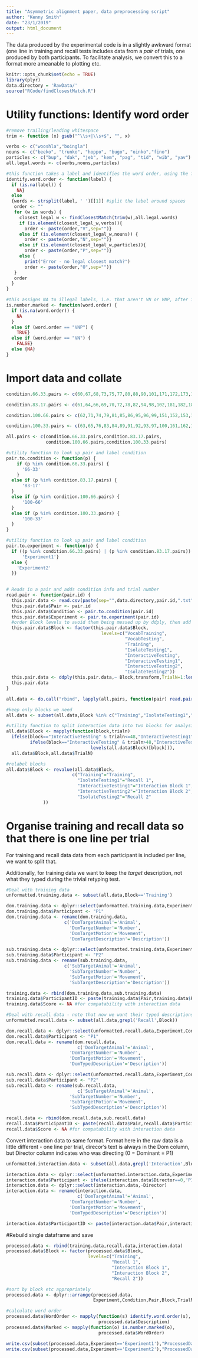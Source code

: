 ```yaml
---
title: "Asymmetric alignment paper, data preprocessing script"
author: "Kenny Smith"
date: "23/1/2019"
output: html_document
---
```


The data produced by the experimental code is in a slightly awkward format (one line in training and recall tests includes data from a *pair* of trials, one produced by both participants. To facilitate analysis, we convert this to a format more ameanable to plotting etc.


```r

knitr::opts_chunk$set(echo = TRUE)
library(plyr)
data.directory = 'RawData/'
source("RCode/findClosestMatch.R")
```


# Utility functions: Identify word order 

```r
#remove trailing/leading whitespace
trim <- function (x) gsub("^\\s+|\\s+$", "", x)

verbs <- c("wooshla","boingla")
nouns <- c("beeko", "trunko", "hoppo", "bugo", "oinko","fino")
particles <- c("bup", "dak", "jeb", "kem", "pag", "tid", "wib", "yav")
all.legal.words <- c(verbs,nouns,particles)

#this function takes a label and identifies the word order, using the findClosestMatch and the dictionaries defined above
identify.word.order <- function(label) {
  if (is.na(label)) {
    NA}  
  else 
  {words <- strsplit(label, ' ')[[1]] #split the label around spaces
   order <- ""
   for (w in words) {
     closest_legal_w <- findClosestMatch(trim(w),all.legal.words)
     if (is.element(closest_legal_w,verbs)){
       order <- paste(order,"V",sep="")}
     else if (is.element(closest_legal_w,nouns)) {
       order <- paste(order,"N",sep="")}
     else if (is.element(closest_legal_w,particles)){
       order <- paste(order,"P",sep="")}
     else {
       print("Error - no legal closest match?")
       order <- paste(order,"O",sep="")}
   }
   order
  }
}

#this assigns NA to illegal labels, i.e. that aren't VN or VNP, after individual-word correction
is.number.marked <- function(word.order) {
  if (is.na(word.order)) {
    NA
  }
  else if (word.order == "VNP") {
    TRUE}
  else if (word.order == "VN") {
    FALSE}
  else {NA}
}
```





# Import data and collate

```r

condition.66.33.pairs <- c(60,67,68,73,75,77,80,88,90,101,171,172,173,174,176,177,178,179,180,188)

condition.83.17.pairs <- c(61,64,66,69,70,72,78,82,94,98,102,181,182,183,184,185,186,187,189,190)

condition.100.66.pairs <- c(62,71,74,79,81,85,86,95,96,99,151,152,153,154,155,156,157,158,159,160)

condition.100.33.pairs <- c(63,65,76,83,84,89,91,92,93,97,100,161,162,163,164,165,166,167,168,169,170)

all.pairs <- c(condition.66.33.pairs,condition.83.17.pairs,
               condition.100.66.pairs,condition.100.33.pairs)

#utility function to look up pair and label condition
pair.to.condition <- function(p) {
    if (p %in% condition.66.33.pairs) {
      '66-33'
    }
  else if (p %in% condition.83.17.pairs) {
      '83-17'
  }
  else if (p %in% condition.100.66.pairs) {
      '100-66'
  }
  else if (p %in% condition.100.33.pairs) {
      '100-33'
  }
}

#utility function to look up pair and label condition
pair.to.experiment <- function(p) {
  if ((p %in% condition.66.33.pairs) | (p %in% condition.83.17.pairs)) {
      'Experiment1'}
  else {
    'Experiment2'
  }}
 

# Reads in a pair and adds condition info and trial number
read.pair <- function(pair.id) {
  this.pair.data <- read.csv(paste(sep="",data.directory,pair.id,".txt"),stringsAsFactors=FALSE)
  this.pair.data$Pair <- pair.id
  this.pair.data$Condition <- pair.to.condition(pair.id)
  this.pair.data$Experiment <- pair.to.experiment(pair.id)
  #order Block levels to avoid them being messed up by ddply, then add trial numbers by block using ddply
  this.pair.data$Block <- factor(this.pair.data$Block,
                                    levels=c("VocabTraining",
                                             "VocabTesting",
                                             "Training",
                                             "IsolateTesting1",
                                             "InteractiveTesting",
                                             "InteractiveTesting1",
                                             "InteractiveTesting2",
                                             "IsolateTesting2"))
  this.pair.data <- ddply(this.pair.data,~ Block,transform,TrialN=1:length(Block))
  this.pair.data
}

all.data <- do.call("rbind", lapply(all.pairs, function(pair) read.pair(pair)))

#keep only blocks we need
all.data <- subset(all.data,Block %in% c("Training","IsolateTesting1","InteractiveTesting","IsolateTesting2"))

#utility function to split interaction data into two blocks for analysis
all.data$Block <- mapply(function(block,trialn)
  ifelse(block=="InteractiveTesting" & trialn<=48,"InteractiveTesting1",
         ifelse(block=="InteractiveTesting" & trialn>48,"InteractiveTesting2",
                                levels(all.data$Block)[block])),
  all.data$Block,all.data$TrialN)

#relabel blocks
all.data$Block <- revalue(all.data$Block,
                         c("Training"="Training",
                           "IsolateTesting1"="Recall 1",
                           "InteractiveTesting1"="Interaction Block 1",
                           "InteractiveTesting2"="Interaction Block 2",
                           "IsolateTesting2"="Recall 2"
              ))

```

# Organise training and recall data so that there is one line per trial

For training and recall data data from each participant is included per line, we want to split that. 

Additionally, for training data we want to keep the *target* description, not what they typed during the trivial retyping test.

```r
#Deal with training data
unformatted.training.data <- subset(all.data,Block=='Training')

dom.training.data <- dplyr::select(unformatted.training.data,Experiment,Condition,Pair,Block,TrialN,DomTargetAnimal,DomTargetNumber,DomTargetMotion,DomTargetDescription)
dom.training.data$Participant <- "P1"
dom.training.data <- rename(dom.training.data,
                      c('DomTargetAnimal'='Animal',
                        'DomTargetNumber'='Number',
                        'DomTargetMotion'='Movement',
                        'DomTargetDescription'='Description'))

sub.training.data <- dplyr::select(unformatted.training.data,Experiment,Condition,Pair,Block,TrialN,SubTargetAnimal,SubTargetNumber,SubTargetMotion,SubTargetDescription)
sub.training.data$Participant <- "P2"
sub.training.data <- rename(sub.training.data,
                      c('SubTargetAnimal'='Animal',
                        'SubTargetNumber'='Number',
                        'SubTargetMotion'='Movement',
                        'SubTargetDescription'='Description'))

training.data <- rbind(dom.training.data,sub.training.data)
training.data$ParticipantID <- paste(training.data$Pair,training.data$Participant,sep='')
training.data$Score <- NA #for compatability with interaction data

```

```r
#Deal with recall data - note that now we want their typed descriptions
unformatted.recall.data <- subset(all.data,grepl('Recall',Block))

dom.recall.data <- dplyr::select(unformatted.recall.data,Experiment,Condition,Pair,Block,TrialN,DomTargetAnimal,DomTargetNumber,DomTargetMotion,DomTypedDescription)
dom.recall.data$Participant <- "P1"
dom.recall.data <- rename(dom.recall.data,
                           c('DomTargetAnimal'='Animal',
                        'DomTargetNumber'='Number',
                        'DomTargetMotion'='Movement',
                        'DomTypedDescription'='Description'))

sub.recall.data <- dplyr::select(unformatted.recall.data,Experiment,Condition,Pair,Block,TrialN,SubTargetAnimal,SubTargetNumber,SubTargetMotion,SubTypedDescription)
sub.recall.data$Participant <- "P2"
sub.recall.data <- rename(sub.recall.data,
                           c('SubTargetAnimal'='Animal',
                        'SubTargetNumber'='Number',
                        'SubTargetMotion'='Movement',
                        'SubTypedDescription'='Description'))

recall.data <- rbind(dom.recall.data,sub.recall.data)
recall.data$ParticipantID <- paste(recall.data$Pair,recall.data$Participant,sep='')
recall.data$Score <- NA #for compatability with interaction data
```

Convert interaction data to same format. Format here in the raw data is a little different - one line per trial, direcor's text is always in the Dom column, but Director column indicates who was directing (0 = Dominant = P1)

```r
unformatted.interaction.data <- subset(all.data,grepl('Interaction',Block))

interaction.data <- dplyr::select(unformatted.interaction.data,Experiment,Condition,Pair,Block,TrialN,DomTargetAnimal,DomTargetNumber,DomTargetMotion,DomTypedDescription,Score,Director)
interaction.data$Participant <- ifelse(interaction.data$Director==0,'P1','P2')
interaction.data <- dplyr::select(interaction.data,-Director)
interaction.data <- rename(interaction.data,
                           c('DomTargetAnimal'='Animal',
                        'DomTargetNumber'='Number',
                        'DomTargetMotion'='Movement',
                        'DomTypedDescription'='Description'))

interaction.data$ParticipantID <- paste(interaction.data$Pair,interaction.data$Participant,sep='')
```

#Rebuild single dataframe and save

```r
processed.data <- rbind(training.data,recall.data,interaction.data)
processed.data$Block <- factor(processed.data$Block,
                               levels=c("Training",
                                        "Recall 1",
                                        "Interaction Block 1",
                                        "Interaction Block 2",
                                        "Recall 2"))

#sort by block etc appropriately
processed.data <- dplyr::arrange(processed.data,
                                 Experiment,Condition,Pair,Block,TrialN,Participant)

#calculate word order
processed.data$WordOrder <- mapply(function(s) identify.word.order(s),
                                   processed.data$Description)
processed.data$Marked <- mapply(function(o) is.number.marked(o),
                                   processed.data$WordOrder)
```

```r
write.csv(subset(processed.data,Experiment=='Experiment1'),"ProcessedData/Experiment1Data.csv")
write.csv(subset(processed.data,Experiment=='Experiment2'),"ProcessedData/Experiment2Data.csv")

```
